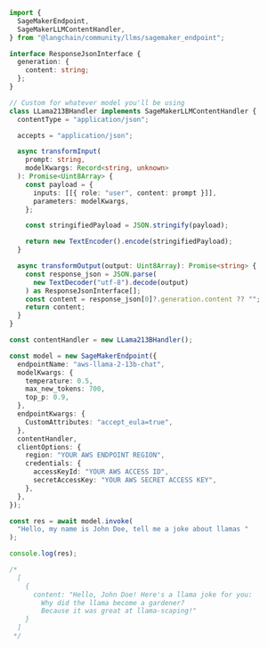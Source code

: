 ```typescript
import {
  SageMakerEndpoint,
  SageMakerLLMContentHandler,
} from "@langchain/community/llms/sagemaker_endpoint";

interface ResponseJsonInterface {
  generation: {
    content: string;
  };
}

// Custom for whatever model you'll be using
class LLama213BHandler implements SageMakerLLMContentHandler {
  contentType = "application/json";

  accepts = "application/json";

  async transformInput(
    prompt: string,
    modelKwargs: Record<string, unknown>
  ): Promise<Uint8Array> {
    const payload = {
      inputs: [[{ role: "user", content: prompt }]],
      parameters: modelKwargs,
    };

    const stringifiedPayload = JSON.stringify(payload);

    return new TextEncoder().encode(stringifiedPayload);
  }

  async transformOutput(output: Uint8Array): Promise<string> {
    const response_json = JSON.parse(
      new TextDecoder("utf-8").decode(output)
    ) as ResponseJsonInterface[];
    const content = response_json[0]?.generation.content ?? "";
    return content;
  }
}

const contentHandler = new LLama213BHandler();

const model = new SageMakerEndpoint({
  endpointName: "aws-llama-2-13b-chat",
  modelKwargs: {
    temperature: 0.5,
    max_new_tokens: 700,
    top_p: 0.9,
  },
  endpointKwargs: {
    CustomAttributes: "accept_eula=true",
  },
  contentHandler,
  clientOptions: {
    region: "YOUR AWS ENDPOINT REGION",
    credentials: {
      accessKeyId: "YOUR AWS ACCESS ID",
      secretAccessKey: "YOUR AWS SECRET ACCESS KEY",
    },
  },
});

const res = await model.invoke(
  "Hello, my name is John Doe, tell me a joke about llamas "
);

console.log(res);

/*
  [
    {
      content: "Hello, John Doe! Here's a llama joke for you:
        Why did the llama become a gardener?
        Because it was great at llama-scaping!"
    }
  ]
 */
```